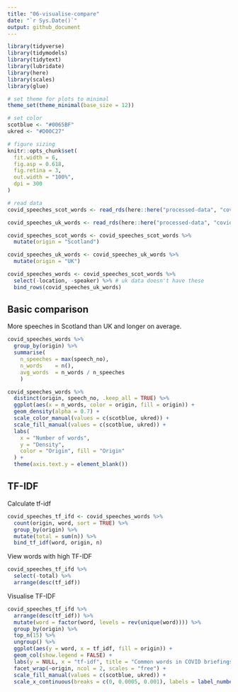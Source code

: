 ```yaml
---
title: "06-visualise-compare"
date: "`r Sys.Date()`"
output: github_document
---
```


```r
library(tidyverse)
library(tidymodels)
library(tidytext)
library(lubridate)
library(here)
library(scales)
library(glue)

# set theme for plots to minimal
theme_set(theme_minimal(base_size = 12))

# set color
scotblue <- "#0065BF"
ukred <- "#D00C27"

# figure sizing
knitr::opts_chunk$set(
  fit.width = 6,
  fig.asp = 0.618,
  fig.retina = 3, 
  out.width = "100%",
  dpi = 300
)

# read data
covid_speeches_scot_words <- read_rds(here::here("processed-data", "covid-speeches-scot-words.rds"))

covid_speeches_uk_words <- read_rds(here::here("processed-data", "covid-speeches-uk-words.rds"))
```

```r
covid_speeches_scot_words <- covid_speeches_scot_words %>%
  mutate(origin = "Scotland")

covid_speeches_uk_words <- covid_speeches_uk_words %>%
  mutate(origin = "UK")
```

```r
covid_speeches_words <- covid_speeches_scot_words %>%
  select(-location, -speaker) %>% # uk data doesn't have these
  bind_rows(covid_speeches_uk_words)
```

## Basic comparison

More speeches in Scotland than UK and longer on average.

```r
covid_speeches_words %>%
  group_by(origin) %>%
  summarise(
    n_speeches = max(speech_no),
    n_words    = n(),
    avg_words  = n_words / n_speeches
    )
```

```r
covid_speeches_words %>%
  distinct(origin, speech_no, .keep_all = TRUE) %>%
  ggplot(aes(x = n_words, color = origin, fill = origin)) +
  geom_density(alpha = 0.7) +
  scale_color_manual(values = c(scotblue, ukred)) +
  scale_fill_manual(values = c(scotblue, ukred)) +
  labs(
    x = "Number of words",
    y = "Density",
    color = "Origin", fill = "Origin"
  ) +
  theme(axis.text.y = element_blank())
```

## TF-IDF

Calculate tf-idf

```r
covid_speeches_tf_ifd <- covid_speeches_words %>%
  count(origin, word, sort = TRUE) %>%
  group_by(origin) %>%
  mutate(total = sum(n)) %>%
  bind_tf_idf(word, origin, n)
```

View words with high TF-IDF

```r
covid_speeches_tf_ifd %>%
  select(-total) %>%
  arrange(desc(tf_idf))
```

Visualise TF-IDF

```r
covid_speeches_tf_ifd %>%
  arrange(desc(tf_idf)) %>%
  mutate(word = factor(word, levels = rev(unique(word)))) %>% 
  group_by(origin) %>% 
  top_n(15) %>% 
  ungroup() %>%
  ggplot(aes(y = word, x = tf_idf, fill = origin)) +
  geom_col(show.legend = FALSE) +
  labs(y = NULL, x = "tf-idf", title = "Common words in COVID briefings") +
  facet_wrap(~origin, ncol = 2, scales = "free") +
  scale_fill_manual(values = c(scotblue, ukred)) +
  scale_x_continuous(breaks = c(0, 0.0005, 0.001), labels = label_number())
```
